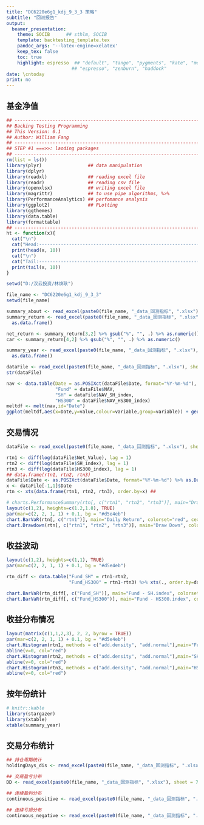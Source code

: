 ---
title: "DC6220e6g1_kdj_9_3_3 策略"
subtitle: "回测报告"
output: 
  beamer_presentation:
    theme: SOCIB      ## sthlm, SOCIB
    template: backtesting_template.tex
    pandoc_args: '--latex-engine=xelatex'
    keep_tex: false
    toc: true
    highlight: espresso  ## "default", "tango", "pygments", "kate", "monochrome", 
                        ## "espresso", "zenburn", "haddock"
date: \cntoday
print: no
---

## 基金净值

<!------------------      Laoding Packges  ----------------------------------->                   
```{r warning=FALSE, echo=FALSE, message=FALSE}
## -----------------------------------------------------------------------------
## Backing Testing Programming
## This Version: 0.1
## Author: William Fang
## -----------------------------------------------------------------------------
## STEP #1 ===>>: laoding packages
## -----------------------------------------------------------------------------
rm(list = ls())
library(plyr)                 ## data manipulation
library(dplyr)
library(readxl)               ## reading excel file
library(readr)                ## reading csv file
library(openxlsx)             ## writing excel file
library(magrittr)             ## to use pipe algorithms, %>%
library(PerformanceAnalytics) ## perfomance analysis
library(ggplot2)              ## PLotting
library(ggthemes)
library(data.table)
library(formattable)
## -----------------------------------------------------------------------------
ht <- function(x){ 
  cat("\n")
  cat("Head:------------------------------------------------------------", "\n")
  print(head(x, 10))
  cat("\n")
  cat("Tail:------------------------------------------------------------", "\n")
  print(tail(x, 10))
}
```
<!------------------      Path Settings  ----------------------------------->

```{r warning=FALSE, echo=FALSE, message=FALSE, results='hide'}
setwd("D:/汉云投资/林焕耿")

file_name <- "DC6220e6g1_kdj_9_3_3"
setwd(file_name)

summary_about <- read_excel(paste0(file_name, "_data_回测指标", ".xlsx"), sheet = 3)
summary_return <- read_excel(paste0(file_name, "_data_回测指标", ".xlsx"), sheet = 4) %>%
  as.data.frame()

net_return <- summary_return[3,2] %>% gsub("%", "", .) %>% as.numeric()/100
car <- summary_return[4,2] %>% gsub("%", "", .) %>% as.numeric()

summary_year <- read_excel(paste0(file_name, "_data_回测指标", ".xlsx"), sheet = 5) %>%
  as.data.frame()
```

\vspace{-0.1cm}
\begin{center}
\kai
\arrayrulecolor{arrayrulecolor}
\arrayrulewidth=1pt
\renewcommand{\arraystretch}{1.1}
%% 去掉各行显示颜色
\rowcolors[\hline]{1}{rowcolor}{}
\begin{tabular}{N|A|A}
  \rowcolor{.!50!black}
  \arraycolor{white}\bfseries 项目 &
  \arraycolor{white}\bfseries 回测开始&
  \arraycolor{white}\bfseries 回测结束\\
  日\hspace{2em}期 & `r summary_about[1,2]` & `r summary_about[2,2]` \\
  资金规模 & `r formatC(summary_about[3,2], format="d", big.mark=',')` & `r formatC(summary_about[4,2], format="d", big.mark=',')`\\
  总收益 & \multicolumn{2}{B}{\cellcolor{redup!95}\bfseries   `r sprintf("%.2f", net_return *100)`\%} \\
  年化收益 & \multicolumn{2}{B}{\cellcolor{redup!95}\bfseries  `r sprintf("%.2f", car)`\%} \\
  
\end{tabular}
\end{center}


```{r warning=FALSE, echo=FALSE, message=FALSE, results='hide'}
dataFile <- read_excel(paste0(file_name, "_data_回测指标", ".xlsx"), sheet = 1)
str(dataFile)
```

```{r echo=FALSE, message=FALSE,fig.align='center',fig.width=6.35, fig.height=2.6}
nav <- data.table(Date = as.POSIXct(dataFile$Date, format="%Y-%m-%d"),
                  "Fund" = dataFile$NAV,
                  "SH" = dataFile$NAV_SH_index,
                  "HS300" = dataFile$NAV_HS300_index)
meltdf <- melt(nav,id="Date")
ggplot(meltdf,aes(x=Date,y=value,colour=variable,group=variable)) + geom_line() + theme_economist(dkpanel=TRUE) + scale_colour_economist() + ggtitle("Net Value") + scale_color_manual(values=c("red", "gray", "darkgray")) + theme(plot.title = element_text(size=10))
```


## 交易情况

\begin{center}
\footnotesize
\kai
\arrayrulecolor{bluesocib}
\arrayrulewidth=1pt
\renewcommand{\arraystretch}{1.2}
%% 去掉各行显示颜色
\rowcolors[\hline]{1}{rowcolor}{}
\begin{tabular}{NN|NB|NB|NB}

%  \multicolumn{8}{D}{\large 统计数据}\\

  交易次数 & `r summary_return[5,2]` & 
  盈利总额 & \cellcolor{redup!95} `r formatC(as.numeric(summary_return[9,2]), format="d", big.mark=',')`   
  & 单笔平均盈利 &  \cellcolor{redup!95} `r formatC(as.numeric(summary_return[12,2]), format="d", big.mark=',')` &
  最大回撤额 & \cellcolor{greendown!95} `r formatC(as.numeric(summary_return[19,2]), format="d", big.mark=',')`\\
  
  盈利次数 & \cellcolor{redup!95} `r summary_return[6,2]` & 
  亏损总额 & \cellcolor{greendown!95} `r formatC(as.numeric(summary_return[10,2]), format="d", big.mark=',')`   & 
  单笔平均亏损 & \cellcolor{greendown!95} `r formatC(as.numeric(summary_return[13,2]), format="d", big.mark=',')` &
  最大回撤比 & \cellcolor{greendown!95} `r gsub("%","",summary_return[20,2])`\% \\
  
  胜率 & \cellcolor{redup!95} `r gsub("%","",summary_return[8,2])`\% & 
  盈利比 & \cellcolor{redup!95}`r summary_return[11,2]` & 
  赔率 & \cellcolor{redup!95}`r summary_return[14,2]` &
  年化收益/最大回撤比 & \cellcolor{redup!95}`r summary_return[22,2]`\\

\end{tabular}
\end{center}
\normalsize


```{r warning=FALSE, echo=FALSE, message=FALSE, results='hide'}
dataFile <- read_excel(paste0(file_name, "_data_回测指标", ".xlsx"), sheet = 1)

rtn1 <- diff(log(dataFile$Net_Value), lag = 1)
rtn2 <- diff(log(dataFile$SH_index), lag = 1)
rtn3 <- diff(log(dataFile$HS300_index), lag = 1)
## data.frame(rtn1, rtn2, rtn3)
dataFile$Date <- as.POSIXct(dataFile$Date, format="%Y-%m-%d") %>% as.Date(., format="%Y%m%d")
x <- dataFile[-1,1]$Date
rtn <- xts(data.frame(rtn1, rtn2, rtn3), order.by=x) ## 
```



```{r echo=FALSE, message=FALSE,fig.align='center', fig.height=2.6, fig.width=6.35}
# charts.PerformanceSummary(rtn[, c("rtn1", "rtn2", "rtn3")], main="Draw Down")
layout(c(1,2), heights=c(1.2,1.8), TRUE)
par(mar=c(2, 2, 1, 1) + 0.1, bg = "#d5e4eb")
chart.BarVaR(rtn[, c("rtn1")], main="Daily Return", colorset="red", cex.axis = 0.5, cex.main=0.5)
chart.Drawdown(rtn[, c("rtn1", "rtn2", "rtn3")], main="Draw Down", colorset=c("red", "gray", "darkgray"), cex.axis = 0.5, cex.main=0.5)
```

## 收益波动


\begin{center}
\kai
\arrayrulecolor{bluesocib}
\arrayrulewidth=1pt
\renewcommand{\arraystretch}{1.2}
%% 去掉各行显示颜色
\rowcolors[\hline]{1}{rowcolor}{}
\begin{tabular}{NN|NN}

%  \multicolumn{4}{D}{\large 统计数据}\\

  单笔最大盈利金额 & \cellcolor{redup!95} `r formatC(as.numeric(summary_return[15,2]), format="d", big.mark=',')` &
  单笔最大亏损金额 & \cellcolor{greendown!95} `r formatC(as.numeric(summary_return[17,2]), format="d", big.mark=',')`\\
  
  单笔最大盈利比例 & \cellcolor{redup!95} `r gsub("%","",summary_return[16,2])`\% & 
  单笔最大亏损比例 & \cellcolor{greendown!95} `r gsub("%","",summary_return[18,2])`\% \\
  
  最大连续盈利次数 & \cellcolor{redup!95} `r summary_return[23,2]` & 
  最大连续亏损次数 & \cellcolor{greendown!95} `r summary_return[24,2]` \\

\end{tabular}
\end{center}


```{r echo=FALSE, message=FALSE,fig.align='center', fig.height=2.6, fig.width=6.35, fig.cap="相对指数的当日收益率波动"}
layout(c(1,2), heights=c(1,1), TRUE)
par(mar=c(2, 2, 1, 1) + 0.1, bg = "#d5e4eb")

rtn_diff <- data.table("Fund_SH" = rtn1-rtn2,
                       "Fund_HS300" = rtn1-rtn3) %>% xts(., order.by=dataFile[-1,1]$Date)

chart.BarVaR(rtn_diff[, c("Fund_SH")], main="Fund - SH.index", colorset="red", cex.axis = 0.5, cex.main=0.5)
chart.BarVaR(rtn_diff[, c("Fund_HS300")], main="Fund - HS300.index", colorset="brown", cex.axis = 0.5, cex.main=0.5)
```


## 收益分布情况

```{r echo=FALSE, message=FALSE,fig.align='center', fig.height=2.6, fig.width=6.35}
layout(matrix(c(1,1,2,3), 2, 2, byrow = TRUE))
par(mar=c(2, 2, 1, 1) + 0.1, bg = "#d5e4eb")
chart.Histogram(rtn1, methods = c("add.density", "add.normal"),main="Fund")
abline(v=0, col="red")
chart.Histogram(rtn2, methods = c("add.density", "add.normal"),main="SH.index")
abline(v=0, col="red")
chart.Histogram(rtn3, methods = c("add.density", "add.normal"),main="HS300.index")
abline(v=0, col="red")
```



## 按年份统计

```{r echo=FALSE, message=FALSE, warning=FALSE, eval=FALSE}
# knitr::kable
library(stargazer)
library(xtable)
xtable(summary_year)
```

\setlength{\tabcolsep}{12pt}
\begin{center}
\kai
\arrayrulecolor{bluesocib}
\arrayrulewidth=1pt
\renewcommand{\arraystretch}{1.4}
%% 去掉各行显示颜色
\rowcolors[\hline]{3}{rowcolor}{}

\begin{tabular}{rcrrr}

\multicolumn{5}{D}{\large 不同年份的收益情况}\\

 & 年份 & 收益率 & 最大回撤 & 收益率/最大回撤 \\ 
  
  1 & 2006 & \cellcolor{redup!85} 20.38\% & 7.77\% & 2.62 \\ 
  2 & 2007 & \cellcolor{redup!95} 39.95\% & 3.14\% & 12.74 \\ 
  3 & 2008 & \cellcolor{redup!65} 11.80\% & 6.59\% & 1.79 \\ 
  4 & 2009 & \cellcolor{redup!85} 27.20\% & 2.90\% & 9.39 \\ 
  5 & 2010 & \cellcolor{redup!70} 13.15\% & 7.51\% & 1.75 \\ 
  6 & 2011 & \cellcolor{redup!60} 2.74\% & 7.60\% & 0.36 \\ 
  7 & 2012 & \cellcolor{redup!75} 14.06\% & 14.16\% & 0.99 \\ 
  8 & 2013 & \cellcolor{redup!65} 11.57\% & 3.21\% & 3.61 \\ 
  9 & 2014 & \cellcolor{greendown!75} -2.36\% & 8.53\% & -0.28 \\ 
  10 & 2015 & \cellcolor{redup!95} 16.18\% & 16.84\% & 0.96 \\ 
  11 & 2016 & \cellcolor{redup!100} 45.07\% & 10.44\% & 4.32 \\    
   
\end{tabular}
\end{center}
\setlength{\tabcolsep}{12pt}

## 交易分布统计

```{r warning=FALSE, echo=FALSE, message=FALSE, results='hide'}
## 持仓周期统计
holdingDays_dis <- read_excel(paste0(file_name, "_data_回测指标", ".xlsx"), sheet = 6) %>% as.data.frame()

## 交易盈亏分布
DD <- read_excel(paste0(file_name, "_data_回测指标", ".xlsx"), sheet = 7) %>% as.data.frame()

## 连续盈利分布
continuous_positive <- read_excel(paste0(file_name, "_data_回测指标", ".xlsx"), sheet = 8) %>% as.data.frame()

## 连续亏损分布
continuous_negative <- read_excel(paste0(file_name, "_data_回测指标", ".xlsx"), sheet = 9) %>% as.data.frame()
```

\begin{center}
\begin{figure}
\includegraphics[width=13.5cm]{`r file_name`.png}
\caption{分布图}
\end{figure}
\end{center}



